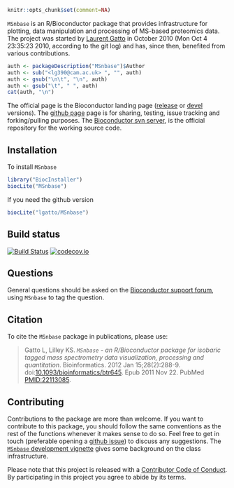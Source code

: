 ```r
knitr::opts_chunk$set(comment=NA)
```

`MSnbase` is an R/Bioconductor package that provides infrastructure
for plotting, data manipulation and processing of MS-based proteomics
data. The project was started by
[Laurent Gatto](http://lgatto.github.io/) in October 2010 (Mon Oct 4
23:35:23 2010, according to the git log) and has, since then,
benefited from various contributions. 

```r
auth <- packageDescription("MSnbase")$Author
auth <- sub("<lg390@cam.ac.uk> ", "", auth)
auth <- gsub("\n\t", "\n", auth)
auth <- gsub("\t", " ", auth)
cat(auth, "\n")
```

The official page is the Bioconductor landing page
([release](http://www.bioconductor.org/packages/release/bioc/html/MSnbase.html)
or
[devel](http://www.bioconductor.org/packages/devel/bioc/html/MSnbase.html)
versions). The [github page](https://github.com/lgatto/MSnbase) page
is for sharing, testing, issue tracking and forking/pulling
purposes. The
[Bioconductor svn server](https://hedgehog.fhcrc.org/bioconductor/trunk/madman/Rpacks/),
is the official repository for the working source code.

## Installation

To install `MSnbase`

```r
library("BiocInstaller")
biocLite("MSnbase")
```

If you need the github version

```r
biocLite("lgatto/MSnbase")
```

## Build status

[![Build Status](https://travis-ci.org/lgatto/MSnbase.svg?branch=master)](https://travis-ci.org/lgatto/MSnbase) [![codecov.io](https://codecov.io/github/lgatto/MSnbase/coverage.svg?branch=master)](https://codecov.io/github/lgatto/MSnbase?branch=master)



## Questions

General questions should be asked on the
[Bioconductor support forum](https://support.bioconductor.org/), using
`MSnbase` to tag the question.

## Citation

To cite the `MSnbase` package in publications, please use:

> Gatto L, Lilley KS. *`MSnbase` - an R/Bioconductor package for
> isobaric tagged mass spectrometry data visualization, processing and
> quantitation*. Bioinformatics. 2012 Jan
> 15;28(2):288-9. doi:[10.1093/bioinformatics/btr645](http://bioinformatics.oxfordjournals.org/content/28/2/288.long). Epub
> 2011 Nov 22.  PubMed
> [PMID:22113085](http://www.ncbi.nlm.nih.gov/pubmed/22113085).


## Contributing

Contributions to the package are more than welcome. If you want to
contribute to this package, you should follow the same conventions as
the rest of the functions whenever it makes sense to do so. Feel free
to get in touch (preferable opening a
[github issue](https://github.com/lgatto/MSnbase/issues/)) to discuss
any suggestions. The
[`MSnbase` development vignette](http://bioconductor.org/packages/devel/bioc/vignettes/MSnbase/inst/doc/MSnbase-development.pdf)
gives some background on the class infrastructure.

Please note that this project is released with a
[Contributor Code of Conduct](https://github.com/lgatto/MSnbase/blob/master/CONDUCT.md). By
participating in this project you agree to abide by its terms.
